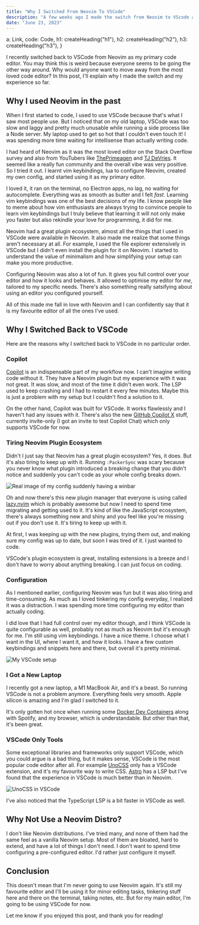 ```yaml
---
title: "Why I Switched From Neovim To VSCode"
description: "A few weeks ago I made the switch from Neovim to VScode as my primary code editor. Here's why."
date: "June 23, 2023"
---
```



  a: Link,
  code: Code,
  h1: createHeading("h1"),
  h2: createHeading("h2"),
  h3: createHeading("h3"),
}

I recently switched back to VSCode from Neovim as my primary code editor. You may think this is weird because everyone seems to be going the other way around. Why would anyone want to move away from the most loved code editor? In this post, I'll explain why I made the switch and my experience so far.

## Why I used Neovim in the past

When I first started to code, I used to use VSCode because that's what I saw most people use. But I noticed that on my old laptop, VSCode was too slow and laggy and pretty much unusable while running a side process like a Node server. My laptop used to get so hot that I couldn't even touch it! I was spending more time waiting for intellisense than actually writing code.

I had heard of Neovim as it was the most loved editor on the Stack Overflow survey and also from YouTubers like [ThePrimeagen](https://www.youtube.com/@ThePrimeagen) and [TJ DeVries](https://www.youtube.com/@teej_dv). It seemed like a really fun community and the overall vibe was very positive. So I tried it out. I learnt vim keybindings, lua to configure Neovim, created my own config, and started using it as my primary editor.

I loved it, it ran on the terminal, no Electron apps, no lag, no waiting for autocomplete. Everything was as smooth as butter and I felt _fast_. Learning vim keybindings was one of the best decisions of my life. I know people like to meme about how vim enthusiasts are always trying to convince people to learn vim keybindings but I truly believe that learning it will not only make you faster but also rekindle your love for programming, it did for me.

Neovim had a great plugin ecosystem, almost all the things that I used in VSCode were available in Neovim. It also made me realize that some things aren't necessary at all. For example, I used the file explorer extensively in VSCode but I didn't even install the plugin for it on Neovim. I started to understand the value of minimalism and how simplifying your setup can make you more productive.

Configuring Neovim was also a lot of fun. It gives you full control over your editor and how it looks and behaves. It allowed to optimise my editor for _me_, tailored to my specific needs. There's also something really satsifying about using an editor you configured yourself.

All of this made me fall in love with Neovim and I can confidently say that it is my favourite editor of all the ones I've used.

## Why I Switched Back to VSCode

Here are the reasons why I switched back to VSCode in no particular order.

### Copilot

[Copilot](https://github.com/features/copilot) is an indispensable part of my workflow now. I can't imagine writing code without it. They have a Neovim plugin but my experience with it was not great. It was slow, and most of the time it didn't even work. The LSP used to keep crashing and I had to restart it every few minutes. Maybe this is just a problem with my setup but I couldn't find a solution to it.

On the other hand, Copilot was built for VSCode. It works flawlessly and I haven't had any issues with it. There's also the new [GitHub Copilot X](https://github.com/features/preview/copilot-x) stuff, currently invite-only (I got an invite to test Copilot Chat) which only supports VSCode for now.

### Tiring Neovim Plugin Ecosystem

Didn't I just say that Neovim has a great plugin ecosystem? Yes, it does. But it's also tiring to keep up with it. Running `:PackerSync` was scary because you never know what plugin introduced a breaking change that you didn't notice and suddenly you can't code as your whole config breaks down. 

![Real image of my config suddenly having a winbar](/images/neovim-to-vscode/broken-config.png)

Oh and now there's this new plugin manager that everyone is using called [lazy.nvim](https://github.com/folke/lazy.nvim) which is probably awesome but now I need to spend time migrating and getting used to it. It's kind of like the JavaScript ecosystem, there's always something new and shiny and you feel like you're missing out if you don't use it. It's tiring to keep up with it.

At first, I was keeping up with the new plugins, trying them out, and making sure my config was up to date, but soon I was tired of it. I just wanted to code.

VSCode's plugin ecosystem is great, installing extensions is a breeze and I don't have to worry about anything breaking. I can just focus on coding.

### Configuration

As I mentioned earlier, configuring Neovim was fun but it was also tiring and time-consuming. As much as I loved tinkering my config everyday, I realized it was a distraction. I was spending more time configuring my editor than actually coding.

I did love that I had full control over my editor though, and I think VSCode is quite configurable as well, probably not as much as Neovim but it's enough for me. I'm still using vim keybindings. I have a nice theme. I choose what I want in the UI, where I want it, and how it looks. I have a few custom keybindings and snippets here and there, but overall it's pretty minimal.

![My VSCode setup](/images/neovim-to-vscode/vscode.png)

### I Got a New Laptop

I recently got a new laptop, a M1 MacBook Air, and it's a beast. So running VSCode is not a problem anymore. Everything feels very smooth. Apple silicon is amazing and I'm glad I switched to it.

It's only gotten hot once when running some [Docker Dev Containers](https://code.visualstudio.com/docs/devcontainers/containers) along with Spotify, and my browser, which is understandable. But other than that, it's been great.

### VSCode Only Tools

Some exceptional libraries and frameworks only support VSCode, which you could argue is a bad thing, but it makes sense, VSCode is the most popular code editor after all. For example [UnoCSS](https://unocss.dev) only has a VSCode extension, and it's my favourite way to write CSS. [Astro](https://astro.build) has a LSP but I've found that the experience in VSCode is much better than in Neovim.

![UnoCSS in VSCode](/images/neovim-to-vscode/unocss-extension.gif)

I've also noticed that the TypeScript LSP is a bit faster in VSCode as well.

## Why Not Use a Neovim Distro?

I don't like Neovim distributions. I've tried many, and none of them had the same feel as a vanilla Neovim setup. Most of them are bloated, hard to extend, and have a lot of things I don't need. I don't want to spend time configuring a pre-configured editor. I'd rather just configure it myself. 

## Conclusion

This doesn't mean that I'm never going to use Neovim again. It's still my favourite editor and I'll be using it for minor editing tasks, tinkering stuff here and there on the terminal, taking notes, etc. But for my main editor, I'm going to be using VSCode for now. 

Let me know if you enjoyed this post, and thank you for reading!